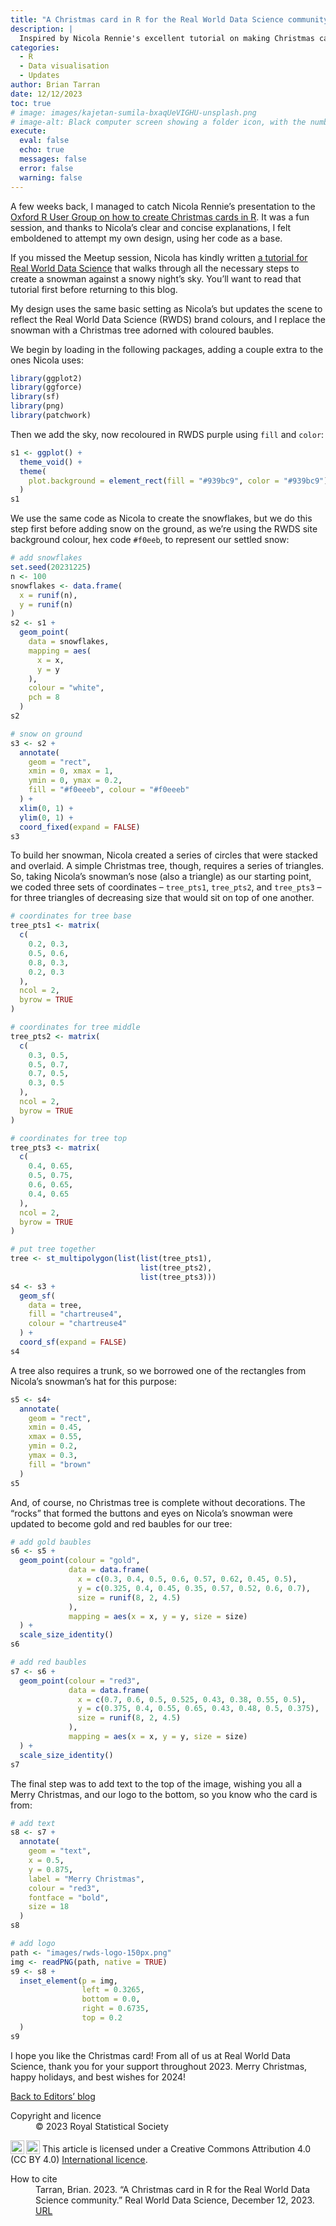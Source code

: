 ```yaml
---
title: "A Christmas card in R for the Real World Data Science community"
description: |
  Inspired by Nicola Rennie's excellent tutorial on making Christmas cards with R, we've had a go at putting together our own design -- especially for you, the wonderful community of Real World Data Science readers and contributors. Thank you for supporting us this year!
categories:
  - R
  - Data visualisation
  - Updates
author: Brian Tarran
date: 12/12/2023
toc: true
# image: images/kajetan-sumila-bxaqUeVIGHU-unsplash.png
# image-alt: Black computer screen showing a folder icon, with the numbers 2023 being typed out below.
execute:
  eval: false
  echo: true
  messages: false
  error: false
  warning: false
---
```


A few weeks back, I managed to catch Nicola Rennie's presentation to the [Oxford R User Group on how to create Christmas cards in R](https://www.meetup.com/en-AU/oxford-r-user-group/events/297417319/). It was a fun session, and thanks to Nicola's  clear and concise explanations, I felt emboldened to attempt my own design, using her code as a base.

If you missed the Meetup session, Nicola has kindly written [a tutorial for Real World Data Science](/ideas/tutorials/posts/2023/12/12/xmas-cards.qmd) that walks through all the necessary steps to create a snowman against a snowy night's sky. You'll want to read that tutorial first before returning to this blog.

My design uses the same basic setting as Nicola's but updates the scene to reflect the Real World Data Science (RWDS) brand colours, and I replace the snowman with a Christmas tree adorned with coloured baubles.

We begin by loading in the following packages, adding a couple extra to the ones Nicola uses:

```r
library(ggplot2)
library(ggforce)
library(sf)
library(png)
library(patchwork) 
```

Then we add the sky, now recoloured in RWDS purple using `fill` and `color`:

```r
s1 <- ggplot() +
  theme_void() +
  theme(
    plot.background = element_rect(fill = "#939bc9", color = "#939bc9")
  )
s1
```

We use the same code as Nicola to create the snowflakes, but we do this step first before adding snow on the ground, as we're using the RWDS site background colour, hex code `#f0eeb`, to represent our settled snow:

```r
# add snowflakes
set.seed(20231225)
n <- 100
snowflakes <- data.frame(
  x = runif(n),
  y = runif(n)
)
s2 <- s1 +
  geom_point(
    data = snowflakes,
    mapping = aes(
      x = x,
      y = y
    ),
    colour = "white",
    pch = 8
  )
s2

# snow on ground
s3 <- s2 +
  annotate(
    geom = "rect",
    xmin = 0, xmax = 1,
    ymin = 0, ymax = 0.2,
    fill = "#f0eeeb", colour = "#f0eeeb"
  ) +
  xlim(0, 1) +
  ylim(0, 1) +
  coord_fixed(expand = FALSE)
s3
```

To build her snowman, Nicola created a series of circles that were stacked and overlaid. A simple Christmas tree, though, requires a series of triangles. So, taking Nicola's snowman's nose (also a triangle) as our starting point, we coded three sets of coordinates -- `tree_pts1`, `tree_pts2`, and `tree_pts3` -- for three triangles of decreasing size that would sit on top of one another.

```r
# coordinates for tree base
tree_pts1 <- matrix(
  c(
    0.2, 0.3,
    0.5, 0.6,
    0.8, 0.3,
    0.2, 0.3
  ),
  ncol = 2,
  byrow = TRUE
)

# coordinates for tree middle
tree_pts2 <- matrix(
  c(
    0.3, 0.5,
    0.5, 0.7,
    0.7, 0.5,
    0.3, 0.5
  ),
  ncol = 2,
  byrow = TRUE
)

# coordinates for tree top
tree_pts3 <- matrix(
  c(
    0.4, 0.65,
    0.5, 0.75,
    0.6, 0.65,
    0.4, 0.65
  ),
  ncol = 2,
  byrow = TRUE
)

# put tree together
tree <- st_multipolygon(list(list(tree_pts1),
                             list(tree_pts2),
                             list(tree_pts3)))
s4 <- s3 +
  geom_sf(
    data = tree,
    fill = "chartreuse4",
    colour = "chartreuse4"
  ) +
  coord_sf(expand = FALSE)
s4
```

A tree also requires a trunk, so we borrowed one of the rectangles from Nicola's snowman's hat for this purpose:

```r
s5 <- s4+
  annotate(
    geom = "rect",
    xmin = 0.45,
    xmax = 0.55,
    ymin = 0.2,
    ymax = 0.3,
    fill = "brown"
  )
s5
```

And, of course, no Christmas tree is complete without decorations. The "rocks" that formed the buttons and eyes on Nicola's snowman were updated to become gold and red baubles for our tree:

```r
# add gold baubles
s6 <- s5 +
  geom_point(colour = "gold",
             data = data.frame(
               x = c(0.3, 0.4, 0.5, 0.6, 0.57, 0.62, 0.45, 0.5),
               y = c(0.325, 0.4, 0.45, 0.35, 0.57, 0.52, 0.6, 0.7),
               size = runif(8, 2, 4.5)
             ),
             mapping = aes(x = x, y = y, size = size)
  ) +
  scale_size_identity()
s6

# add red baubles
s7 <- s6 +
  geom_point(colour = "red3",
             data = data.frame(
               x = c(0.7, 0.6, 0.5, 0.525, 0.43, 0.38, 0.55, 0.5),
               y = c(0.375, 0.4, 0.55, 0.65, 0.43, 0.48, 0.5, 0.375),
               size = runif(8, 2, 4.5)
             ),
             mapping = aes(x = x, y = y, size = size)
  ) +
  scale_size_identity()
s7
```

The final step was to add text to the top of the image, wishing you all a Merry Christmas, and our logo to the bottom, so you know who the card is from:

```r
# add text
s8 <- s7 +
  annotate(
    geom = "text",
    x = 0.5,
    y = 0.875,
    label = "Merry Christmas",
    colour = "red3",
    fontface = "bold",
    size = 18
  )
s8

# add logo 
path <- "images/rwds-logo-150px.png"
img <- readPNG(path, native = TRUE) 
s9 <- s8 +                   
  inset_element(p = img, 
                left = 0.3265, 
                bottom = 0.0, 
                right = 0.6735, 
                top = 0.2
  ) 
s9
```

I hope you like the Christmas card! From all of us at Real World Data Science, thank you for your support throughout 2023. Merry Christmas, happy holidays, and best wishes for 2024!


::: {.article-btn}
[Back to Editors' blog](/viewpoints/editors-blog/index.qmd)
:::

::: {.further-info}
::: grid
::: {.g-col-12 .g-col-md-6}
Copyright and licence
: &copy; 2023 Royal Statistical Society

<a href="http://creativecommons.org/licenses/by/4.0/?ref=chooser-v1" target="_blank" rel="license noopener noreferrer" style="display:inline-block;"> <img style="height:22px!important;vertical-align:text-bottom;" src="https://mirrors.creativecommons.org/presskit/icons/cc.svg?ref=chooser-v1"><img style="height:22px!important;margin-left:3px;vertical-align:text-bottom;" src="https://mirrors.creativecommons.org/presskit/icons/by.svg?ref=chooser-v1"></a> This article is licensed under a Creative Commons Attribution 4.0 (CC BY 4.0) <a href="http://creativecommons.org/licenses/by/4.0/?ref=chooser-v1" target="_blank" rel="license noopener noreferrer" style="display:inline-block;"> International licence</a>.

:::
::: {.g-col-12 .g-col-md-6}
How to cite
: Tarran, Brian. 2023. "A Christmas card in R for the Real World Data Science community." Real World Data Science, December 12, 2023. [URL](https://realworlddatascience.net/viewpoints/editors-blog/posts/2023/12/12/rwds-xmas-card.html)
:::
:::
:::